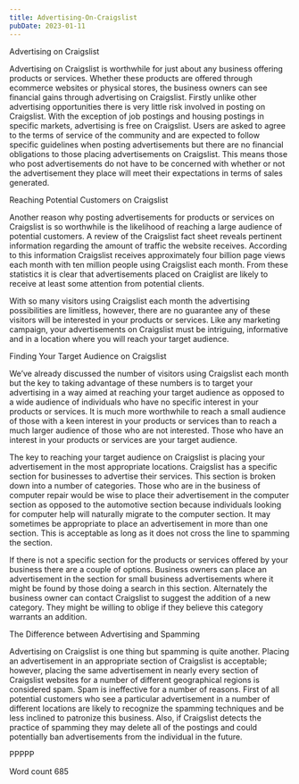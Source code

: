 ```yaml
---
title: Advertising-On-Craigslist
pubDate: 2023-01-11
---
```


Advertising on Craigslist 

Advertising on Craigslist is worthwhile for just about any business offering products or services. Whether these products are offered through ecommerce websites or physical stores, the business owners can see financial gains through advertising on Craigslist. Firstly unlike other advertising opportunities there is very little risk involved in posting on Craigslist. With the exception of job postings and housing postings in specific markets, advertising is free on Craigslist. Users are asked to agree to the terms of service of the community and are expected to follow specific guidelines when posting advertisements but there are no financial obligations to those placing advertisements on Craigslist. This means those who post advertisements do not have to be concerned with whether or not the advertisement they place will meet their expectations in terms of sales generated. 

Reaching Potential Customers on Craigslist

Another reason why posting advertisements for products or services on Craigslist is so worthwhile is the likelihood of reaching a large audience of potential customers. A review of the Craigslist fact sheet reveals pertinent information regarding the amount of traffic the website receives. According to this information Craigslist receives approximately four billion page views each month with ten million people using Craigslist each month. From these statistics it is clear that advertisements placed on Craiglist are likely to receive at least some attention from potential clients. 

With so many visitors using Craigslist each month the advertising possibilities are limitless, however, there are no guarantee any of these visitors will be interested in your products or services. Like any marketing campaign, your advertisements on Craigslist must be intriguing, informative and in a location where you will reach your target audience.

Finding Your Target Audience on Craigslist

We’ve already discussed the number of visitors using Craigslist each month but the key to taking advantage of these numbers is to target your advertising in a way aimed at reaching your target audience as opposed to a wide audience of individuals who have no specific interest in your products or services. It is much more worthwhile to reach a small audience of those with a keen interest in your products or services than to reach a much larger audience of those who are not interested. Those who have an interest in your products or services are your target audience. 

The key to reaching your target audience on Craigslist is placing your advertisement in the most appropriate locations. Craigslist has a specific section for businesses to advertise their services. This section is broken down into a number of categories. Those who are in the business of computer repair would be wise to place their advertisement in the computer section as opposed to the automotive section because individuals looking for computer help will naturally migrate to the computer section. It may sometimes be appropriate to place an advertisement in more than one section. This is acceptable as long as it does not cross the line to spamming the section. 

If there is not a specific section for the products or services offered by your business there are a couple of options. Business owners can place an advertisement in the section for small business advertisements where it might be found by those doing a search in this section. Alternately the business owner can contact Craigslist to suggest the addition of a new category. They might be willing to oblige if they believe this category warrants an addition. 

The Difference between Advertising and Spamming

Advertising on Craigslist is one thing but spamming is quite another. Placing an advertisement in an appropriate section of Craigslist is acceptable; however, placing the same advertisement in nearly every section of Craigslist websites for a number of different geographical regions is considered spam. Spam is ineffective for a number of reasons. First of all potential customers who see a particular advertisement in a number of different locations are likely to recognize the spamming techniques and be less inclined to patronize this business. Also, if Craigslist detects the practice of spamming they may delete all of the postings and could potentially ban advertisements from the individual in the future. 

PPPPP

Word count 685